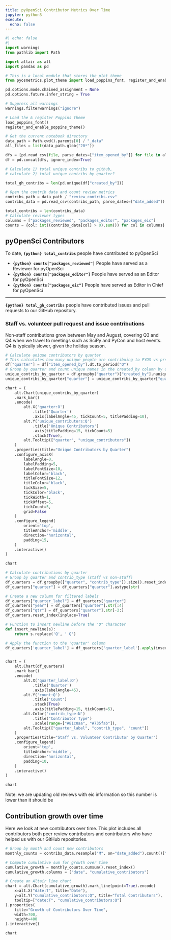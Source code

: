 ```yaml
---
title: pyOpenSci Contributor Metrics Over Time 
jupyter: python3
execute:
  echo: false
---
```



```python
#| echo: false
#| 
import warnings
from pathlib import Path

import altair as alt
import pandas as pd

# This is a local module that stores the plot theme
from pyosmetrics.plot_theme import load_poppins_font, register_and_enable_poppins_theme

pd.options.mode.chained_assignment = None
pd.options.future.infer_string = True

# Suppress all warnings
warnings.filterwarnings("ignore")

# Load the & register Poppins theme
load_poppins_font()
register_and_enable_poppins_theme()
```


```python
# Get the current notebook directory
data_path = Path.cwd().parents[0] / "_data"  
all_files = list(data_path.glob("20*"))

dfs = [pd.read_csv(file, parse_dates=["item_opened_by"]) for file in all_files]
df = pd.concat(dfs, ignore_index=True)

```

```python
# Calculate 1) total unique contribs to github, 
# calculate 2) total unique contribs by quarter?

total_gh_contribs = len(pd.unique(df["created_by"]))

```


```python
# Open the contrib data and count review metrics
contribs_path = data_path / "review_contribs.csv"
contribs_data = pd.read_csv(contribs_path, parse_dates=["date_added"])
```


```python
total_contribs = len(contribs_data)
# Calculate reviewer types 
columns = ["packages_reviewed", "packages_editor", "packages_eic"]
counts = {col: int((contribs_data[col] > 0).sum()) for col in columns}
```



::: {.callout-note} 
## pyOpenSci Contributors
To date, **`{python} total_contribs`** people have contributed to pyOpenSci

* **`{python} counts["packages_reviewed"]`** People have served as a Reviewer for pyOpenSci
* **`{python} counts["packages_editor"]`** People have served as an Editor for pyOpenSci
* **`{python} counts["packages_eic"]`** People have served as Editor in Chief for pyOpenSci

******

**`{python} total_gh_contribs`** people have contributed issues and pull requests to our GitHub repository. 
:::

<!-- 
The plot below shows the total contributions to pyOpenSci. To create this plot we:

1. Removed any contributions from bots
2. Stratified the data to show both staff contributions vs. non-staff contributions.  -->

### Staff vs. volunteer pull request and issue contributions

Non-staff contributions grow between May and August, covering Q3 and Q4 when we travel to meetings such as SciPy and PyCon and host events. Q4 is typically slower, given the holiday season.  

```python
# Calculate unique contributors by quarter 
# This calculates how many unique people are contribuing to PYOS vs prs and issues calculated below. 
df["quarter"] = df["item_opened_by"].dt.to_period("Q")
# Group by quarter and count unique names in the created_by column by quarter
unique_contribs_by_quarter = df.groupby("quarter")["created_by"].nunique().reset_index(name="unique_contributors")
unique_contribs_by_quarter["quarter"] = unique_contribs_by_quarter["quarter"].astype(str)
```

```python
chart = (
    alt.Chart(unique_contribs_by_quarter)
    .mark_bar()
    .encode(
        alt.X('quarter:O')
            .title('Quarter')
            .axis(labelAngle=45, tickCount=5, titlePadding=10),
        alt.Y('unique_contributors:Q')
            .title('Unique Contributors')
            .axis(titlePadding=15, tickCount=5)
            .stack(True),
        alt.Tooltip(["quarter", "unique_contributors"])
    )
    .properties(title="Unique Contributors by Quarter")
    .configure_axisX(
        labelAngle=0,
        labelPadding=5,
        labelFontSize=10,
        labelColor='black',
        titleFontSize=12,
        titleColor='black',
        tickSize=5,
        tickColor='black',
        tickWidth=1,
        tickOffset=5,
        tickCount=5,
        grid=False
    )
    .configure_legend(
        orient='top',
        titleAnchor='middle',
        direction='horizontal',
        padding=15,
    )
    .interactive()
)

chart
```

```python
# Calculate contributions by quarter 
# Group by quarter and contrib_type (staff vs non-staff)
df_quarters = df.groupby(["quarter", "contrib_type"]).size().reset_index(name="count")
df_quarters["quarter"] = df_quarters["quarter"].astype(str)

# Create a new column for filtered labels
df_quarters["quarter_label"] = df_quarters["quarter"]
df_quarters["year"] = df_quarters["quarter"].str[:4]
df_quarters["qtr"] = df_quarters["quarter"].str[-2:]
df_quarters.reset_index(inplace=True)

# Function to insert newline before the "Q" character
def insert_newline(s):
    return s.replace('Q', ' Q')

# Apply the function to the 'quarter' column
df_quarters['quarter_label'] = df_quarters['quarter_label'].apply(insert_newline)


```

```python

```

```python
chart = (
    alt.Chart(df_quarters)
    .mark_bar()
    .encode(
        alt.X('quarter_label:O')
            .title('Quarter')
            .axis(labelAngle=45),
        alt.Y('count:Q')
            .title('Count')
            .stack(True)
            .axis(titlePadding=15, tickCount=5),
        alt.Color('contrib_type:N')
            .title("Contributor Type")
            .scale(range=["#81c0aa", "#735fab"]),
        alt.Tooltip(["quarter_label", "contrib_type", "count"])
    )
    .properties(title="Staff vs. Volunteer Contributor by Quarter")
    .configure_legend(
        orient='top',
        titleAnchor='middle',
        direction='horizontal',
        padding=10,
    )
    .interactive()
)

chart
```




 
Note: we are updating old reviews with eic information so this number is lower than it should be

## Contribution growth over time

Here we look at new contributors over time. This plot includes all contributors both peer review contributors and contributors who have helped us with our GitHub repositories.


```python
# Group by month and count new contributors
monthly_counts = contribs_data.resample("M", on="date_added").count()["name"]

# Compute cumulative sum for growth over time
cumulative_growth = monthly_counts.cumsum().reset_index()
cumulative_growth.columns = ["date", "cumulative_contributors"]

```


```python

# Create an Altair line chart
chart = alt.Chart(cumulative_growth).mark_line(point=True).encode(
    x=alt.X("date:T", title="Date"),
    y=alt.Y("cumulative_contributors:Q", title="Total Contributors"),
    tooltip=["date:T", "cumulative_contributors:Q"]
).properties(
    title="Growth of Contributors Over Time",
    width=700,
    height=400
).interactive()

chart
```
